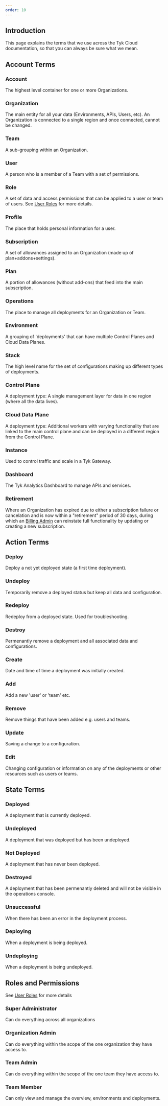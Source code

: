 ```yaml
---
order: 10
---
```


## Introduction

This page explains the terms that we use across the Tyk Cloud documentation, so that you can always be sure what we mean.

## Account Terms

### Account

The highest level container for one or more Organizations.

### Organization

The main entity for all your data (Environments, APIs, Users, etc). An Organization is connected to a single region and once connected, cannot be changed.

### Team 

A sub-grouping within an Organization.

### User

A person who is a member of a Team with a set of permissions.

### Role

A set of data and access permissions that can be applied to a user or team of users. See [User Roles](/5.6/tyk-cloud/teams-&-users/user-roles.md) for more details.

### Profile

The place that holds personal information for a user.

### Subscription

A set of allowances assigned to an Organization (made up of plan+addons+settings).

### Plan

A portion of allowances (without add-ons) that feed into the main subscription.

### Operations

The place to manage all deployments for an Organization or Team. 

### Environment

A grouping of 'deployments' that can have multiple Control Planes and Cloud Data Planes.

### Stack

The high level name for the set of configurations making up different types of deployments.

### Control Plane

A deployment type: A single management layer for data in one region (where all the data lives).

### Cloud Data Plane

A deployment type: Additional workers with varying functionality that are linked to the main control plane and can be deployed in a different region from the Control Plane.

### Instance

Used to control traffic and scale in a Tyk Gateway.

### Dashboard

The Tyk Analytics Dashboard to manage APIs and services.

### Retirement

Where an Organization has expired due to either a subscription failure or cancelation and is now within a "retirement" period of 30 days, during which an [Billing Admin](/5.6/tyk-cloud/teams-&-users/user-roles#user-roles-within-tyk-cloud) can reinstate full functionality by updating or creating a new subscription.

## Action Terms

### Deploy

Deploy a not yet deployed state (a first time deployment).

### Undeploy

Temporarily remove a deployed status but keep all data and configuration.

### Redeploy

Redeploy from a deployed state. Used for troubleshooting.

### Destroy

Permenantly remove a deployment and all associated data and configurations.

### Create

Date and time of time a deployment was initially created.

### Add

Add a new 'user' or 'team' etc.

### Remove

Remove things that have been added e.g. users and teams.

### Update

Saving a change to a configuration.

### Edit

Changing configuration or information on any of the deployments or other resources such as users or teams.

## State Terms

### Deployed

A deployment that is currently deployed.

### Undeployed

A deployment that was deployed but has been undeployed.

### Not Deployed

A deployment that has never been deployed.

### Destroyed

A deployment that has been permenantly deleted and will not be visible in the operations console.

### Unsuccessful

When there has been an error in the deployment process.

### Deploying

When a deployment is being deployed.

### Undeploying

When a deployment is being undeployed.

## Roles and Permissions

See [User Roles](/5.6/tyk-cloud/teams-&-users/user-roles.md) for more details

### Super Administrator

Can do everything across all organizations

### Organization Admin

Can do everything within the scope of the one organization they have access to.

### Team Admin

Can do everything within the scope of the one team they have access to.

### Team Member

Can only view and manage the overview, environments and deployments.
